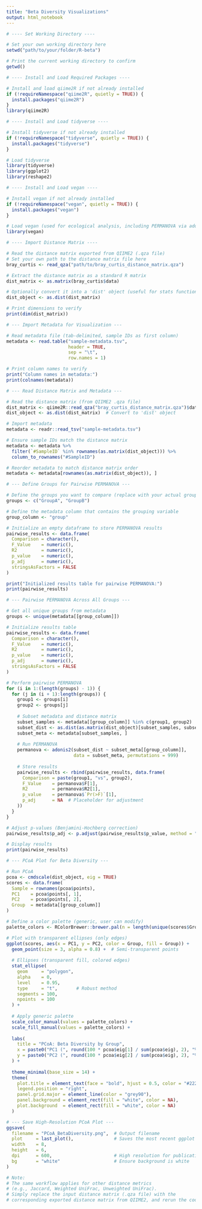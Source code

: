 ---
title: "Beta Diversity Visualizations"
output: html_notebook
---

```{r}
# ---- Set Working Directory ----

# Set your own working directory here
setwd("path/to/your/folder/R-beta")

# Print the current working directory to confirm
getwd()

```

```{r}
# ---- Install and Load Required Packages ----

# Install and load qiime2R if not already installed
if (!requireNamespace("qiime2R", quietly = TRUE)) {
  install.packages("qiime2R")
}
library(qiime2R)

# ---- Install and Load tidyverse ----

# Install tidyverse if not already installed
if (!requireNamespace("tidyverse", quietly = TRUE)) {
  install.packages("tidyverse")
}

# Load tidyverse
library(tidyverse)
library(ggplot2)
library(reshape2)

# ---- Install and Load vegan ----

# Install vegan if not already installed
if (!requireNamespace("vegan", quietly = TRUE)) {
  install.packages("vegan")
}

# Load vegan (used for ecological analysis, including PERMANOVA via adonis2)
library(vegan)
```

```{r}
# ---- Import Distance Matrix ----

# Read the distance matrix exported from QIIME2 (.qza file)
# Set your own path to the distance matrix file here
bray_curtis <- read_qza("path/to/bray_curtis_distance_matrix.qza")

# Extract the distance matrix as a standard R matrix
dist_matrix <- as.matrix(bray_curtis$data)

# Optionally convert it into a 'dist' object (useful for stats functions, e.g., PERMANOVA)
dist_object <- as.dist(dist_matrix)

# Print dimensions to verify
print(dim(dist_matrix))

```

```{r}
# --- Import Metadata for Visualization ---

# Read metadata file (tab-delimited, sample IDs as first column)
metadata <- read.table("sample-metadata.tsv", 
                       header = TRUE, 
                       sep = "\t", 
                       row.names = 1)

# Print column names to verify
print("Column names in metadata:")
print(colnames(metadata))

```

```{r}
# --- Read Distance Matrix and Metadata ---

# Read the distance matrix (from QIIME2 .qza file)
dist_matrix <- qiime2R::read_qza("bray_curtis_distance_matrix.qza")$data
dist_object <- as.dist(dist_matrix)  # Convert to 'dist' object

# Import metadata
metadata <- readr::read_tsv("sample-metadata.tsv")

# Ensure sample IDs match the distance matrix
metadata <- metadata %>%
  filter(`#SampleID` %in% rownames(as.matrix(dist_object))) %>%
  column_to_rownames("#SampleID")

# Reorder metadata to match distance matrix order
metadata <- metadata[rownames(as.matrix(dist_object)), ]

```

```{r}
# --- Define Groups for Pairwise PERMANOVA ---

# Define the groups you want to compare (replace with your actual group names)
groups <- c("GroupA", "GroupB")  

# Define the metadata column that contains the grouping variable
group_column <- "group"  

# Initialize an empty dataframe to store PERMANOVA results
pairwise_results <- data.frame(
  Comparison = character(),
  F_Value    = numeric(),
  R2         = numeric(),
  p_value    = numeric(),
  p_adj      = numeric(),
  stringsAsFactors = FALSE
)

print("Initialized results table for pairwise PERMANOVA:")
print(pairwise_results)

```

```{r}
# --- Pairwise PERMANOVA Across All Groups ---

# Get all unique groups from metadata
groups <- unique(metadata[[group_column]])

# Initialize results table
pairwise_results <- data.frame(
  Comparison = character(),
  F_Value    = numeric(),
  R2         = numeric(),
  p_value    = numeric(),
  p_adj      = numeric(),
  stringsAsFactors = FALSE
)

# Perform pairwise PERMANOVA
for (i in 1:(length(groups) - 1)) {
  for (j in (i + 1):length(groups)) {
    group1 <- groups[i]
    group2 <- groups[j]
    
    # Subset metadata and distance matrix
    subset_samples <- metadata[[group_column]] %in% c(group1, group2)
    subset_dist <- as.dist(as.matrix(dist_object)[subset_samples, subset_samples])
    subset_meta <- metadata[subset_samples, ]
    
    # Run PERMANOVA
    permanova <- adonis2(subset_dist ~ subset_meta[[group_column]], 
                         data = subset_meta, permutations = 999)
    
    # Store results
    pairwise_results <- rbind(pairwise_results, data.frame(
      Comparison = paste(group1, "vs", group2),
      F_Value    = permanova$F[1],
      R2         = permanova$R2[1],
      p_value    = permanova$`Pr(>F)`[1],
      p_adj      = NA  # Placeholder for adjustment
    ))
  }
}

# Adjust p-values (Benjamini-Hochberg correction)
pairwise_results$p_adj <- p.adjust(pairwise_results$p_value, method = "BH")

# Display results
print(pairwise_results)

```

```{r}
# --- PCoA Plot for Beta Diversity ---

# Run PCoA
pcoa <- cmdscale(dist_object, eig = TRUE)
scores <- data.frame(
  Sample = rownames(pcoa$points),
  PC1    = pcoa$points[, 1],
  PC2    = pcoa$points[, 2],
  Group  = metadata[[group_column]]
)

# Define a color palette (generic, user can modify)
palette_colors <- RColorBrewer::brewer.pal(n = length(unique(scores$Group)), "Set1")

# Plot with transparent ellipses (only edges)
ggplot(scores, aes(x = PC1, y = PC2, color = Group, fill = Group)) +
  geom_point(size = 3, alpha = 0.8) +  # Semi-transparent points
  
  # Ellipses (transparent fill, colored edges)
  stat_ellipse(
    geom     = "polygon",
    alpha    = 0,
    level    = 0.95,
    type     = "t",       # Robust method
    segments = 100,
    npoints  = 100
  ) +
  
  # Apply generic palette
  scale_color_manual(values = palette_colors) +
  scale_fill_manual(values = palette_colors) +
  
  labs(
    title = "PCoA: Beta Diversity by Group",
    x = paste0("PC1 (", round(100 * pcoa$eig[1] / sum(pcoa$eig), 2), "%)"),
    y = paste0("PC2 (", round(100 * pcoa$eig[2] / sum(pcoa$eig), 2), "%)")
  ) +
  
  theme_minimal(base_size = 14) +
  theme(
    plot.title = element_text(face = "bold", hjust = 0.5, color = "#222222"),
    legend.position = "right",
    panel.grid.major = element_line(color = "grey90"),
    panel.background = element_rect(fill = "white", color = NA),
    plot.background  = element_rect(fill = "white", color = NA)
  )

```

```{r}
# --- Save High-Resolution PCoA Plot ---
ggsave(
  filename = "PCoA_BetaDiversity.png",  # Output filename
  plot     = last_plot(),               # Saves the most recent ggplot
  width    = 8, 
  height   = 6, 
  dpi      = 600,                       # High resolution for publication
  bg       = "white"                    # Ensure background is white
)

```

```{r}
# Note:
# The same workflow applies for other distance metrics 
# (e.g., Jaccard, Weighted UniFrac, Unweighted UniFrac). 
# Simply replace the input distance matrix (.qza file) with the 
# corresponding exported distance matrix from QIIME2, and rerun the code.

```

